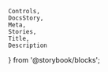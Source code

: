     Controls,
    DocsStory,
    Meta,
    Stories,
    Title,
    Description
} from '@storybook/blocks';

<Meta of={anchorTabsStories} />

<Title of={anchorTabsStories} />

Anchor tabs are a sequence of links that are styled to look like tab elements, where one link can
be distinguished as the currently active item. Use this component instead of the standard tabs component when each tab
represents a different URL to navigate to. Use the standard tabs component when the tabs should switch between different
tab panels hosted on the same page.

<DocsStory of={anchorTabsStories.anchorTabs} expanded={false} />
<Controls of={anchorTabsStories.anchorTabs} />

## Appearances

## Appearance Variants

## Usage

## Examples

## Target Configuration

<TargetDocs />

## Angular Usage

In an Angular application, it is common to integrate with the router by setting `nimbleRouterLink` (rather than `href`)
on each `nimble-anchor-tab` element. In those cases, it is recommended to also set `replaceUrl="true"` so that switching
between tabs does not add to the browser history.

## Accessibility

## Resources
